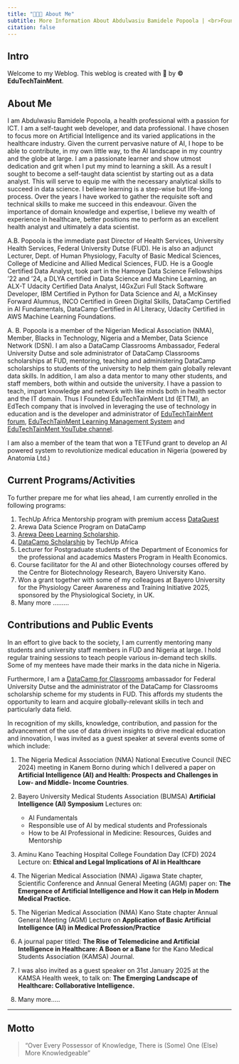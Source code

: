 ```yaml
---
title: "👨🏾‍💻 About Me"
subtitle: More Information About Abdulwasiu Bamidele Popoola | <br>Founder | EduTechTainMent Ltd &reg;.
citation: false
---
```


## Intro

Welcome to my Weblog. This weblog is created with 💝 by **© EduTechTainMent**.

## About Me

I am Abdulwasiu Bamidele Popoola, a health professional with a passion for ICT. I am a self-taught web developer, and data professional. I have chosen to focus more on Artificial Intelligence and its varied applications in the healthcare industry. Given the current pervasive nature of AI, I hope to be able to contribute, in my own little way, to the AI landscape in my country and the globe at large. I am a passionate learner and show utmost dedication and grit when I put my mind to learning a skill. As a result I sought to become a self-taught data scientist by starting out as a data analyst. This will serve to equip me with the necessary analytical skills to succeed in data science. I believe learning is a step-wise but life-long process. Over the years I have worked to gather the requisite soft and technical skills to make me succeed in this endeavour. Given the importance of domain knowledge and expertise, I believe my wealth of experience in healthcare, better positions me to perform as an excellent health analyst and ultimately a data scientist.

A.B. Popoola is the immediate past Director of Health Services, University Health Services, Federal University Dutse (FUD). He is also an adjunct Lecturer, Dept. of Human Physiology, Faculty of Basic Medical Sciences, College of Medicine and Allied Medical Sciences, FUD. He is a Google Certified Data Analyst, took part in the Hamoye Data Science Fellowships ‘22 and '24, a DLYA certified in Data Science and Machine Learning, an ALX-T Udacity Certified Data Analyst, I4GxZuri Full Stack Software Developer, IBM Certified in Python for Data Science and AI, a McKinsey Forward Alumnus, INCO Certified in Green Digital Skills, DataCamp Certified in AI Fundamentals, DataCamp Certified in AI Literacy, Udacity Certified in AWS Machine Learning Foundations.

A. B. Popoola is a member of the Nigerian Medical Association (NMA), Member, Blacks in Technology, Nigeria and a Member, Data Science Network (DSN). I am also a DataCamp Classrooms Ambassador, Federal University Dutse and sole administrator of DataCamp Classrooms scholarships at FUD, mentoring, teaching and administering DataCamp scholarships to students of the university to help them gain globally relevant data skills. In addition, I am also a data mentor to many other students, and staff members, both within and outside the university. I have a passion to teach, impart knowledge and network with like minds both in health sector and the IT domain. Thus I Founded EduTechTainMent Ltd (ETTM), an EdTech company that is involved in leveraging the use of technology in education and is the developer and administrator of [EduTechTainMent forum](https://edutechtainment.net), [EduTechTainMent Learning Management System](https://lms.edutechtainment.net) and [EduTechTainMent YouTube channel](https://www.youtube.com/@edutechtainmentguides).

I am also a member of the team that won a TETFund grant to develop an AI powered system to revolutionize medical education in Nigeria (powered by Anatomia Ltd.)

## Current Programs/Activities

To further prepare me for what lies ahead, I am currently enrolled in the following programs:

1.  TechUp Africa Mentorship program with premium access [DataQuest](https://dataquest.io)
2.  Arewa Data Science Program on DataCamp
3.  [Arewa Deep Learning Scholarship](https://arewadatascience.github.io/).
4.  [DataCamp Scholarship](https://datacamp.com) by TechUp Africa
5.  Lecturer for Postgraduate students of the Department of Economics for the professional and academics Masters Program in Health Economics.
6.  Course facilitator for the AI and other Biotechnology courses offered by the Centre for Biotechnology Research, Bayero University Kano.
7.  Won a grant together with some of my colleagues at Bayero University for the Physiology Career Awareness and Training Initiative 2025, sponsored by the Physiological Society, in UK.
8.  Many more .........

## Contributions and Public Events

In an effort to give back to the society, I am currently mentoring many students and university staff members in FUD and Nigeria at large. I hold regular training sessions to teach people various in-demand tech skills. Some of my mentees have made their marks in the data niche in Nigeria.

Furthermore, I am a [DataCamp for Classrooms](https://datacamp.com) ambassador for Federal University Dutse and the administrator of the DataCamp for Classrooms scholarship scheme for my students in FUD. This affords my students the opportunity to learn and acquire globally-relevant skills in tech and particularly data field.

In recognition of my skills, knowledge, contribution, and passion for the advancement of the use of data driven insights to drive medical education and innovation, I was invited as a guest speaker at several events some of which include:

1.  The Nigeria Medical Association (NMA) National Executive Council (NEC 2024) meeting in Kanem Borno during which I delivered a paper on **Artificial Intelligence (AI) and Health: Prospects and Challenges in Low- and Middle- Income Countries**.

2.  Bayero University Medical Students Association (BUMSA) **Artificial Intelligence (AI) Symposium** Lectures on:

    -   AI Fundamentals
    -   Responsible use of AI by medical students and Professionals
    -   How to be AI Professional in Medicine: Resources, Guides and Mentorship

3.  Aminu Kano Teaching Hospital College Foundation Day (CFD) 2024 Lecture on: **Ethical and Legal Implications of AI in Healthcare**

4.  The Nigerian Medical Association (NMA) Jigawa State chapter, Scientific Conference and Annual General Meeting (AGM) paper on: **The Emergence of Artificial Intelligence and How it can Help in Modern Medical Practice.**

5.  The Nigerian Medical Association (NMA) Kano State chapter Annual General Meeting (AGM) Lecture on **Application of Basic Artificial Intelligence (AI) in Medical Profession/Practice**

6.  A journal paper titled: **The Rise of Telemedicine and Artificial Intelligence in Healthcare: A Boon or a Bane** for the Kano Medical Students Association (KAMSA) Journal.

7.  I was also invited as a guest speaker on 31st January 2025 at the KAMSA Health week, to talk on: **The Emerging Landscape of Healthcare: Collaborative Intelligence.**

8.  Many more.....

------------------------------------------------------------------------

::: callout-important
## Motto

> "Over Every Possessor of Knowledge, There is (Some) One (Else) More Knowledgeable"
:::